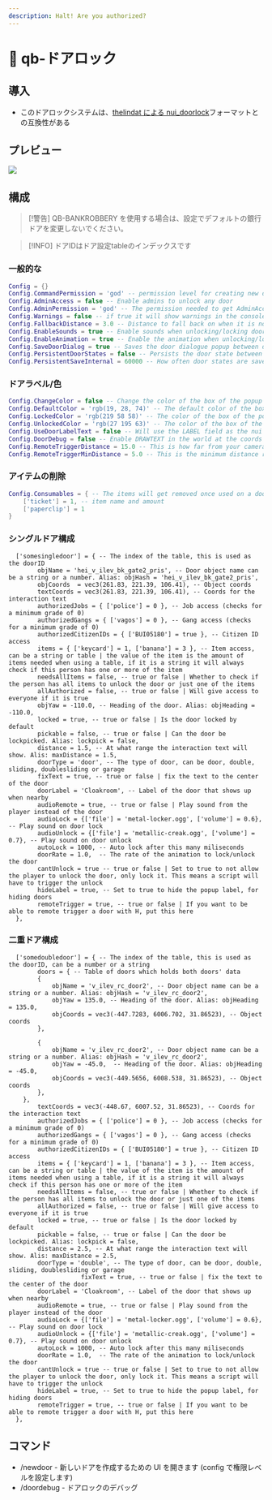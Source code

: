 ```yaml
---
description: Halt! Are you authorized?
---
```


# 🚪 qb-ドアロック

## 導入

* このドアロックシステムは、[thelindat による nui\_doorlock](https://github.com/thelindat/nui_doorlock)フォーマットとの互換性がある

## プレビュー

![](../.gitbook/assets/doorlocks.webp)

## 構成

> \[!警告]
> QB-BANKROBBERY を使用する場合は、設定でデフォルトの銀行ドアを変更しないでください。

> \[!INFO]
> ドアIDはドア設定tableのインデックスです

### 一般的な

```lua
Config = {}
Config.CommandPermission = 'god' -- permission level for creating new doors
Config.AdminAccess = false -- Enable admins to unlock any door
Config.AdminPermission = 'god' -- The permission needed to get AdminAccess if it is enabled
Config.Warnings = false -- if true it will show warnings in the console when certain requirements aren't met
Config.FallbackDistance = 3.0 -- Distance to fall back on when it is not set
Config.EnableSounds = true -- Enable sounds when unlocking/locking doors (doors triggered by scripts can have the sound manually disabled)
Config.EnableAnimation = true -- Enable the animation when unlocking/locking doors (doors triggered by scripts can have the animation manually disabled)
Config.SaveDoorDialog = true -- Saves the door dialogue popup between door saves
Config.PersistentDoorStates = false -- Persists the door state between server restarts
Config.PersistentSaveInternal = 60000 -- How often door states are saved to the file system, in miliseconds.
```

### ドアラベル/色

```lua
Config.ChangeColor = false -- Change the color of the box of the popup text based on if it is locked or not
Config.DefaultColor = 'rgb(19, 28, 74)' -- The default color of the box of the popup text if Config.ChangeColor is false
Config.LockedColor = 'rgb(219 58 58)' -- The color of the box of the popup text if Config.ChangeColor is true and the door is locked
Config.UnlockedColor = 'rgb(27 195 63)' -- The color of the box of the popup text if Config.ChangeColor is true and the door is unlocked
Config.UseDoorLabelText = false -- Will use the LABEL field as the nui text instead of locked/unlocked
Config.DoorDebug = false -- Enable DRAWTEXT in the world at the coords where the door 'center' is
Config.RemoteTriggerDistance = 15.0 -- This is how far from your camera the raycast will go to try to hit something solid
Config.RemoteTriggerMinDistance = 5.0 -- This is the minimum distance required for the raycast hit to count near a door. It will take the larger two between this and 'distance' option
```

### アイテムの削除

```lua
Config.Consumables = { -- The items will get removed once used on a door that has the item on it
    ['ticket'] = 1, -- item name and amount
    ['paperclip'] = 1
}
```

### シングルドア構成

```etlua
  ['somesingledoor'] = { -- The index of the table, this is used as the doorID
        objName = 'hei_v_ilev_bk_gate2_pris', -- Door object name can be a string or a number. Alias: objHash = 'hei_v_ilev_bk_gate2_pris',
        objCoords  = vec3(261.83, 221.39, 106.41), -- Object coords
        textCoords = vec3(261.83, 221.39, 106.41), -- Coords for the interaction text
        authorizedJobs = { ['police'] = 0 }, -- Job access (checks for a minimum grade of 0)
        authorizedGangs = { ['vagos'] = 0 }, -- Gang access (checks for a minimum grade of 0)
        authorizedCitizenIDs = { ['BUI05180'] = true }, -- Citizen ID access
        items = { ['keycard'] = 1, ['banana'] = 3 }, -- Item access, can be a string or table | the value of the item is the amount of items needed when using a table, if it is a string it will always check if this person has one or more of the item
        needsAllItems = false, -- true or false | Whether to check if the person has all items to unlock the door or just one of the items
        allAuthorized = false, -- true or false | Will give access to everyone if it is true
        objYaw = -110.0, -- Heading of the door. Alias: objHeading = -110.0,
        locked = true, -- true or false | Is the door locked by default
        pickable = false, -- true or false | Can the door be lockpicked. Alias: lockpick = false,
        distance = 1.5, -- At what range the interaction text will show. Alis: maxDistance = 1.5,
        doorType = 'door', -- The type of door, can be door, double, sliding, doublesliding or garage
        fixText = true, -- true or false | fix the text to the center of the door
        doorLabel = 'Cloakroom', -- Label of the door that shows up when nearby
        audioRemote = true, -- true or false | Play sound from the player instead of the door
        audioLock = {['file'] = 'metal-locker.ogg', ['volume'] = 0.6}, -- Play sound on door lock
        audioUnlock = {['file'] = 'metallic-creak.ogg', ['volume'] = 0.7}, -- Play sound on door unlock
        autoLock = 1000, -- Auto lock after this many miliseconds
        doorRate = 1.0,  -- The rate of the animation to lock/unlock the door
        cantUnlock = true -- true or false | Set to true to not allow the player to unlock the door, only lock it. This means a script will have to trigger the unlock
        hideLabel = true, -- Set to true to hide the popup label, for hiding doors
        remoteTrigger = true, -- true or false | If you want to be able to remote trigger a door with H, put this here
  },
```

### 二重ドア構成

```etlua
  ['somedoubledoor'] = { -- The index of the table, this is used as the doorID, can be a number or a string
        doors = { -- Table of doors which holds both doors' data
		{
			objName = 'v_ilev_rc_door2', -- Door object name can be a string or a number. Alias: objHash = 'v_ilev_rc_door2',
			objYaw = 135.0, -- Heading of the door. Alias: objHeading = 135.0,
			objCoords = vec3(-447.7283, 6006.702, 31.86523), -- Object coords
		},

		{
			objName = 'v_ilev_rc_door2', -- Door object name can be a string or a number. Alias: objHash = 'v_ilev_rc_door2',
			objYaw = -45.0,  -- Heading of the door. Alias: objHeading = -45.0,
			objCoords = vec3(-449.5656, 6008.538, 31.86523), -- Object coords
		},
	},
        textCoords = vec3(-448.67, 6007.52, 31.86523), -- Coords for the interaction text
        authorizedJobs = { ['police'] = 0 }, -- Job access (checks for a minimum grade of 0)
        authorizedGangs = { ['vagos'] = 0 }, -- Gang access (checks for a minimum grade of 0)
        authorizedCitizenIDs = { ['BUI05180'] = true }, -- Citizen ID access
        items = { ['keycard'] = 1, ['banana'] = 3 }, -- Item access, can be a string or table | the value of the item is the amount of items needed when using a table, if it is a string it will always check if this person has one or more of the item
        needsAllItems = false, -- true or false | Whether to check if the person has all items to unlock the door or just one of the items
        allAuthorized = false, -- true or false | Will give access to everyone if it is true
        locked = true, -- true or false | Is the door locked by default
        pickable = false, -- true or false | Can the door be lockpicked. Alias: lockpick = false,
        distance = 2.5, -- At what range the interaction text will show. Alis: maxDistance = 2.5,
        doorType = 'double', -- The type of door, can be door, double, sliding, doublesliding or garage
                    fixText = true, -- true or false | fix the text to the center of the door
        doorLabel = 'Cloakroom', -- Label of the door that shows up when nearby
        audioRemote = true, -- true or false | Play sound from the player instead of the door
        audioLock = {['file'] = 'metal-locker.ogg', ['volume'] = 0.6}, -- Play sound on door lock
        audioUnlock = {['file'] = 'metallic-creak.ogg', ['volume'] = 0.7}, -- Play sound on door unlock
        autoLock = 1000, -- Auto lock after this many miliseconds
        doorRate = 1.0,  -- The rate of the animation to lock/unlock the door
        cantUnlock = true -- true or false | Set to true to not allow the player to unlock the door, only lock it. This means a script will have to trigger the unlock
        hideLabel = true, -- Set to true to hide the popup label, for hiding doors
        remoteTrigger = true, -- true or false | If you want to be able to remote trigger a door with H, put this here
  },
```

## コマンド

* /newdoor - 新しいドアを作成するための UI を開きます (config で権限レベルを設定します)
* /doordebug - ドアロックのデバッグ

